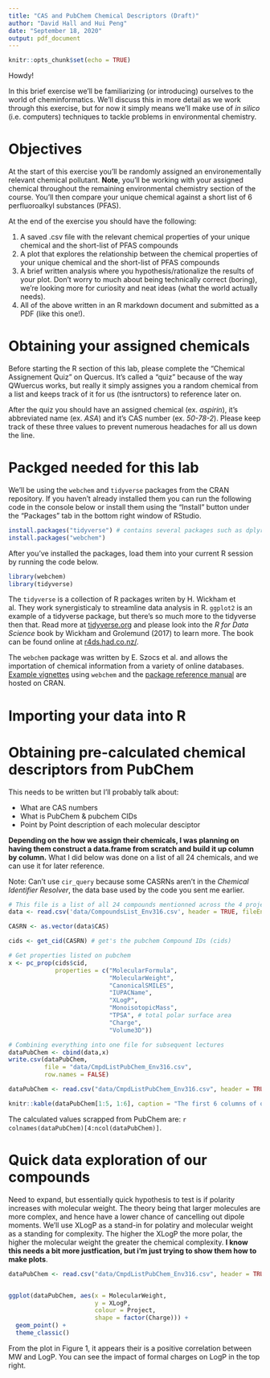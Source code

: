 ```yaml
---
title: "CAS and PubChem Chemical Descriptors (Draft)"
author: "David Hall and Hui Peng"
date: "September 18, 2020"
output: pdf_document
---
```


```r
knitr::opts_chunk$set(echo = TRUE)
```

Howdy!

In this brief exercise we'll be familiarizing (or introducing) ourselves to the world of cheminformatics. We'll discuss this in more detail as we work through this exercise, but for now it simply means we'll make use of *in silico* (i.e. computers) techniques to tackle problems in environmental chemistry. 

# Objectives

At the start of this exercise you'll be randomly assigned an environementally relevant chemical pollutant. **Note**, you'll be working with your assigned chemical throughout the remaining environmental chemistry section of the course. You'll then compare your unique chemical against a short list of 6 perfluoroalkyl substances (PFAS). 

At the end of the exercise you should have the following:

1. A saved .csv file with the relevant chemical properties of your unique chemical and the short-list of PFAS compounds
2. A plot that explores the relationship between the chemical properties of your unique chemical and the short-list of PFAS compounds
3. A brief written analysis where you hypothesis/rationalize the results of your plot. Don't worry to much about being technically correct (boring), we're looking more for curiosity and neat ideas (what the world actually needs). 
4. All of the above written in an R markdown document and submitted as a PDF (like this one!).


# Obtaining your assigned chemicals

Before starting the R section of this lab, please complete the "Chemical Assignement Quiz" on Quercus. It's called a "quiz" because of the way QWuercus works, but really it simply assignes you a random chemical from a list and keeps track of it for us (the isntructors) to reference later on. 

After the quiz you should have an assigned chemical (ex. *aspirin*), it's abbreviated name (ex. *ASA*) and it's CAS number (ex. *50-78-2*). Please keep track of these three values to prevent numerous headaches for all us down the line. 

# Packged needed for this lab

We'll be using the `webchem` and `tidyverse` packages from the CRAN repository. If you haven't already installed them you can run the following code in the console below or install them using the "Install" button under the "Packages" tab in the bottom right window of RStudio. 

```r
install.packages("tidyverse") # contains several packages such as dplyr and ggplot2.
install.packages("webchem")

```

After you've installed the packages, load them into your current R session by running the code below. 

```r
library(webchem) 
library(tidyverse) 
```

The `tidyverse` is a collection of R packages writen by H. Wickham et al. They work synergisticaly to streamline data analysis in R. `ggplot2` is an example of a tidyverse package, but there's so much more to the tidyverse then that. Read more at [tidyverse.org](https://www.tidyverse.org/) and please look into the *R for Data Science* book by Wickham and Grolemund (2017) to learn more. The book can be found online at [r4ds.had.co.nz/](https://r4ds.had.co.nz/).

The `webchem` package was written by E. Szocs et al. and allows the importation of chemical information from a variety of online databases. [Example vignettes](https://cran.r-project.org/web/packages/webchem/vignettes/webchem.html) using `webchem` and the [package  reference manual](https://cran.r-project.org/web/packages/webchem/webchem.pdf) are hosted on CRAN.    

# Importing your data into R




# Obtaining pre-calculated chemical descriptors from PubChem

This needs to be written but I'll probably talk about:

- What are CAS numbers
- What is PubChem & pubchem CIDs
- Point by Point description of each molecular desciptor

**Depending on the how we assign their chemicals, I was planning on having them construct a data.frame from scratch and build it up column by column.** What I did below was done on a list of all 24 chemicals, and we can use it for later reference. 

Note: Can't use  `cir_query` because some CASRNs aren't in the *Chemical Identifier Resolver*, the data base used by the code you sent me earlier. 

```r
# This file is a list of all 24 compounds mentionned across the 4 projects. 
data <- read.csv('data/CompoundsList_Env316.csv', header = TRUE, fileEncoding="UTF-8-BOM")

CASRN <- as.vector(data$CAS)

cids <- get_cid(CASRN) # get's the pubchem Compound IDs (cids)

# Get properties listed on pubchem 
x <- pc_prop(cids$cid,
             properties = c("MolecularFormula",
                            "MolecularWeight",
                            "CanonicalSMILES",
                            "IUPACName",
                            "XLogP",
                            "MonoisotopicMass",
                            "TPSA", # total polar surface area
                            "Charge",
                            "Volume3D"))

# Combining everything into one file for subsequent lectures
dataPubChem <- cbind(data,x)
write.csv(dataPubChem, 
          file = "data/CmpdListPubChem_Env316.csv",
          row.names = FALSE)
```

```r

dataPubChem <- read.csv("data/CmpdListPubChem_Env316.csv", header = TRUE)

knitr::kable(dataPubChem[1:5, 1:6], caption = "The first 6 columns of our compound chemical descriptors data frame.")


```

The calculated values scrapped from PubChem are: ``r colnames(dataPubChem)[4:ncol(dataPubChem)]``. 

# Quick data exploration of our compounds

Need to expand, but essentially quick hypothesis to test is if polarity increases with molecular weight.  The theory being that larger molecules are more complex, and hence have a lower chance of cancelling out dipole moments. We'll use XLogP as a stand-in for polatiry and molecular weight as a standing for complexity. The higher the XLogP the more polar, the higher the molecular weight the greater the chemical complexity. **I know this needs a bit more justfication, but i'm just trying to show them how to make plots**. 


```r
dataPubChem <- read.csv("data/CmpdListPubChem_Env316.csv", header = TRUE)


ggplot(dataPubChem, aes(x = MolecularWeight, 
                        y = XLogP, 
                        colour = Project,
                        shape = factor(Charge))) +
  geom_point() +
  theme_classic()

```

From the plot in Figure 1, it appears their is a positive correlation between MW and LogP. You can see the impact of formal charges on LogP in the top right. 